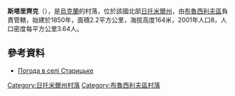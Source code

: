 {{coord|50|19|5|N|29|37|2|E|scale:30000|display=title}}

'''斯塔里齊克'''（{{lang-uk|Старицьке}}），是[[烏克蘭|烏克蘭]]的村落，位於該國北部[[日托米爾州|日托米爾州]]，由[[布魯西利夫區|布魯西利夫區]]負責管轄，始建於1850年，面積2.2平方公里，海拔高度164米，2001年人口8，人口密度每平方公里3.64人。

==參考資料==
* [http://weather.in.ua/ua/zhitomirskaja/24975 Погода в селі Старицьке] {{Wayback|url=http://weather.in.ua/ua/zhitomirskaja/24975 |date=20160305095012 }}

{{DEFAULTSORT:Старицьке}}
[[Category:日托米爾州村落|Category:日托米爾州村落]]
[[Category:布魯西利夫區村落|Category:布魯西利夫區村落]]


{{Zhytomyr-geo-stub}}